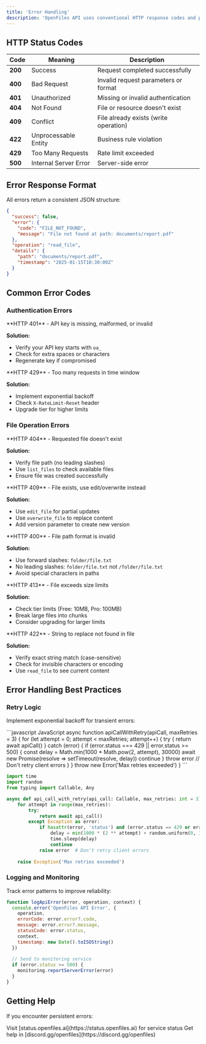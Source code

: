 ```yaml
---
title: 'Error Handling'
description: 'OpenFiles API uses conventional HTTP response codes and provides detailed error information.'
---
```


## HTTP Status Codes

| Code | Meaning | Description |
|------|---------|-------------|
| **200** | Success | Request completed successfully |
| **400** | Bad Request | Invalid request parameters or format |
| **401** | Unauthorized | Missing or invalid authentication |
| **404** | Not Found | File or resource doesn't exist |
| **409** | Conflict | File already exists (write operation) |
| **422** | Unprocessable Entity | Business rule violation |
| **429** | Too Many Requests | Rate limit exceeded |
| **500** | Internal Server Error | Server-side error |

## Error Response Format

All errors return a consistent JSON structure:

```json
{
  "success": false,
  "error": {
    "code": "FILE_NOT_FOUND",
    "message": "File not found at path: documents/report.pdf"
  },
  "operation": "read_file",
  "details": {
    "path": "documents/report.pdf",
    "timestamp": "2025-01-15T10:30:00Z"
  }
}
```

## Common Error Codes

### Authentication Errors

<Accordion title="INVALID_API_KEY">
**HTTP 401** - API key is missing, malformed, or invalid

**Solution:**
- Verify your API key starts with `oa_`
- Check for extra spaces or characters
- Regenerate key if compromised
</Accordion>

<Accordion title="RATE_LIMIT_EXCEEDED">
**HTTP 429** - Too many requests in time window

**Solution:**
- Implement exponential backoff
- Check `X-RateLimit-Reset` header
- Upgrade tier for higher limits
</Accordion>

### File Operation Errors

<Accordion title="FILE_NOT_FOUND">
**HTTP 404** - Requested file doesn't exist

**Solution:**
- Verify file path (no leading slashes)
- Use `list_files` to check available files
- Ensure file was created successfully
</Accordion>

<Accordion title="FILE_ALREADY_EXISTS">
**HTTP 409** - File exists, use edit/overwrite instead

**Solution:**
- Use `edit_file` for partial updates
- Use `overwrite_file` to replace content
- Add version parameter to create new version
</Accordion>

<Accordion title="INVALID_PATH">
**HTTP 400** - File path format is invalid

**Solution:**
- Use forward slashes: `folder/file.txt`
- No leading slashes: `folder/file.txt` not `/folder/file.txt`
- Avoid special characters in paths
</Accordion>

<Accordion title="CONTENT_TOO_LARGE">
**HTTP 413** - File exceeds size limits

**Solution:**
- Check tier limits (Free: 10MB, Pro: 100MB)
- Break large files into chunks
- Consider upgrading for larger limits
</Accordion>

<Accordion title="STRING_NOT_FOUND">
**HTTP 422** - String to replace not found in file

**Solution:**
- Verify exact string match (case-sensitive)
- Check for invisible characters or encoding
- Use `read_file` to see current content
</Accordion>

## Error Handling Best Practices

### Retry Logic

Implement exponential backoff for transient errors:

<CodeGroup>
```javascript JavaScript
async function apiCallWithRetry(apiCall, maxRetries = 3) {
  for (let attempt = 0; attempt < maxRetries; attempt++) {
    try {
      return await apiCall()
    } catch (error) {
      if (error.status === 429 || error.status >= 500) {
        const delay = Math.min(1000 * Math.pow(2, attempt), 30000)
        await new Promise(resolve => setTimeout(resolve, delay))
        continue
      }
      throw error // Don't retry client errors
    }
  }
  throw new Error('Max retries exceeded')
}
```

```python Python
import time
import random
from typing import Callable, Any

async def api_call_with_retry(api_call: Callable, max_retries: int = 3) -> Any:
    for attempt in range(max_retries):
        try:
            return await api_call()
        except Exception as error:
            if hasattr(error, 'status') and (error.status == 429 or error.status >= 500):
                delay = min(1000 * (2 ** attempt) + random.uniform(0, 1000), 30000) / 1000
                time.sleep(delay)
                continue
            raise error  # Don't retry client errors
    
    raise Exception('Max retries exceeded')
```
</CodeGroup>

### Logging and Monitoring

Track error patterns to improve reliability:

```javascript
function logApiError(error, operation, context) {
  console.error('OpenFiles API Error', {
    operation,
    errorCode: error.error?.code,
    message: error.error?.message,
    statusCode: error.status,
    context,
    timestamp: new Date().toISOString()
  })
  
  // Send to monitoring service
  if (error.status >= 500) {
    monitoring.reportServerError(error)
  }
}
```

## Getting Help

If you encounter persistent errors:

<CardGroup cols={2}>
  <Card title="Check API Status" icon="gauge-high">
    Visit [status.openfiles.ai](https://status.openfiles.ai) for service status
  </Card>
  <Card title="Discord Support" icon="discord">
    Get help in [discord.gg/openfiles](https://discord.gg/openfiles)
  </Card>
</CardGroup>